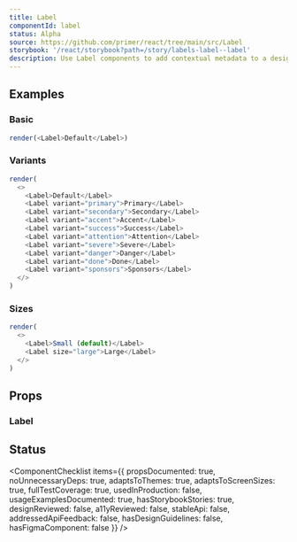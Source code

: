 ```yaml
---
title: Label
componentId: label
status: Alpha
source: https://github.com/primer/react/tree/main/src/Label
storybook: '/react/storybook?path=/story/labels-label--label'
description: Use Label components to add contextual metadata to a design.
---
```


## Examples

### Basic

```javascript live noinline
render(<Label>Default</Label>)
```

### Variants

```javascript live noinline
render(
  <>
    <Label>Default</Label>
    <Label variant="primary">Primary</Label>
    <Label variant="secondary">Secondary</Label>
    <Label variant="accent">Accent</Label>
    <Label variant="success">Success</Label>
    <Label variant="attention">Attention</Label>
    <Label variant="severe">Severe</Label>
    <Label variant="danger">Danger</Label>
    <Label variant="done">Done</Label>
    <Label variant="sponsors">Sponsors</Label>
  </>
)
```

### Sizes

```javascript live noinline
render(
  <>
    <Label>Small (default)</Label>
    <Label size="large">Large</Label>
  </>
)
```

## Props

### Label

<PropsTable>
  <PropsTableRow
    name="variant"
    type={`| 'default'
| 'primary'
| 'secondary'
| 'accent'
| 'success'
| 'attention'
| 'severe'
| 'danger'
| 'done'
| 'sponsors'`}
    defaultValue="'default'"
    description="The color of the label"
  />
  <PropsTableRow
    name="size"
    type="'small' | 'large'"
    defaultValue="'small'"
    description="How large the label is rendered"
  />
</PropsTable>

## Status

<ComponentChecklist
  items={{
    propsDocumented: true,
    noUnnecessaryDeps: true,
    adaptsToThemes: true,
    adaptsToScreenSizes: true,
    fullTestCoverage: true,
    usedInProduction: false,
    usageExamplesDocumented: true,
    hasStorybookStories: true,
    designReviewed: false,
    a11yReviewed: false,
    stableApi: false,
    addressedApiFeedback: false,
    hasDesignGuidelines: false,
    hasFigmaComponent: false
  }}
/>
